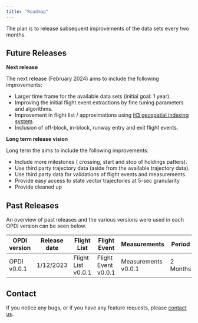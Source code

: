 ```yaml
---
title: "Roadmap"
---
```




The plan is to release subsequent improvements of the \acr{OPDI} data sets every two months. 

## Future Releases

**Next release**

The next release (February 2024) aims to include the following improvements:

- Larger time frame for the available data sets (initial goal: 1 year).
- Improving the initial flight event extractions by fine tuning parameters and algorithms.
- Improvement in flight list \acr{ADEP} / \acr{ADES} approximations using [H3 geospatial indexing system](https://h3geo.org/).
- Inclusion of off-block, in-block, runway entry and exit flight events.

**Long term release vision**

Long term the \acr{OPDI} aims to include the following improvements:

- Include more milestones (\acr{FIR} crossing, start and stop of holdings patters).
- Use third party trajectory data (aside from the available \acr{OSN} trajectory data).
- Use third party data for validations of flight events and measurements.
- Provide easy access to \acr{OSN} state vector trajectories at 5-sec granularity
- Provide cleaned up 

## Past Releases

An overview of past releases and the various versions were used in each OPDI version can be seen below.

| OPDI version | Release date   | Flight List | Flight Event | Measurements | Period |
|--------------|----------------|---------------------|----------------------|----------------------|----------|
| OPDI v0.0.1  | 1/12/2023| Flight List v0.0.1  | Flight Event v0.0.1  | Measurements v0.0.1  | 2 Months |


## Contact

If you notice any bugs, or if you have any feature requests, please [contact us](mailto:pru-support@eurocontrol.int).
